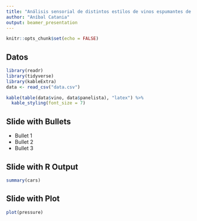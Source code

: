 ```yaml
---
title: "Análisis sensorial de distintos estilos de vinos espumantes de Argentina"
author: "Aníbal Catania"
output: beamer_presentation
---
```


```r
knitr::opts_chunk$set(echo = FALSE)
```

## Datos

```r
library(readr)
library(tidyverse)
library(kableExtra)
data <- read_csv("data.csv")
```


```r
kable(table(data$vino, data$panelista), "latex") %>%
  kable_styling(font_size = 7)
```


## Slide with Bullets

- Bullet 1
- Bullet 2
- Bullet 3

## Slide with R Output

```r
summary(cars)
```

## Slide with Plot

```r
plot(pressure)
```

